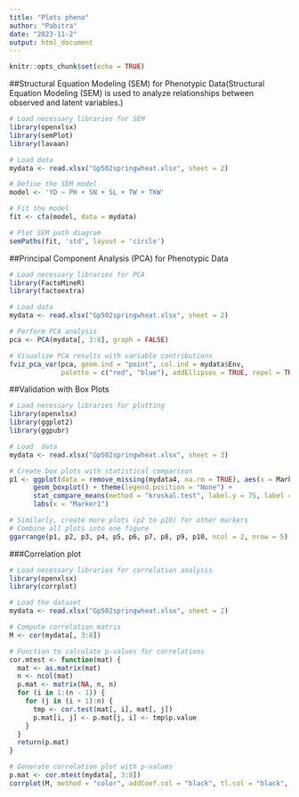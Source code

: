 ```yaml
---
title: "Plots pheno"
author: "Pabitra"
date: "2023-11-2"
output: html_document
---
```


```r
knitr::opts_chunk$set(echo = TRUE)
```


##Structural Equation Modeling (SEM) for Phenotypic Data(Structural Equation Modeling (SEM) is used to analyze relationships between observed and latent variables.)
```r

# Load necessary libraries for SEM
library(openxlsx)
library(semPlot)
library(lavaan)

# Load data
mydata <- read.xlsx("Gp502springwheat.xlsx", sheet = 2)

# Define the SEM model
model <- 'YD ~ PH + SN + SL + TW + TKW'

# Fit the model
fit <- cfa(model, data = mydata)

# Plot SEM path diagram
semPaths(fit, 'std', layout = 'circle')

```

##Principal Component Analysis (PCA) for Phenotypic Data
```r
# Load necessary libraries for PCA
library(FactoMineR)
library(factoextra)

# Load data
mydata <- read.xlsx("Gp502springwheat.xlsx", sheet = 2)

# Perform PCA analysis
pca <- PCA(mydata[, 3:8], graph = FALSE)

# Visualize PCA results with variable contributions
fviz_pca_var(pca, geom.ind = "point", col.ind = mydata$Env, 
             palette = c("red", "blue"), addEllipses = TRUE, repel = TRUE, col.var = "contrib")


```

##Validation with Box Plots
```r

# Load necessary libraries for plotting
library(openxlsx)
library(ggplot2)
library(ggpubr)

# Load  data
mydata <- read.xlsx("Gp502springwheat.xlsx", sheet = 3)

# Create box plots with statistical comparison
p1 <- ggplot(data = remove_missing(mydata4, na.rm = TRUE), aes(x = Marker1, y = YLD, fill = Marker1)) +
      geom_boxplot() + theme(legend.position = "None") +
      stat_compare_means(method = "kruskal.test", label.y = 75, label = "p.format") +
      labs(x = "Marker1")

# Similarly, create more plots (p2 to p10) for other markers
# Combine all plots into one figure
ggarrange(p1, p2, p3, p4, p5, p6, p7, p8, p9, p10, ncol = 2, nrow = 5)


```


###Correlation plot

```r

# Load necessary libraries for correlation analysis
library(openxlsx)
library(corrplot)

# Load the dataset
mydata <- read.xlsx("Gp502springwheat.xlsx", sheet = 2)

# Compute correlation matrix
M <- cor(mydata[, 3:8])

# Function to calculate p-values for correlations
cor.mtest <- function(mat) {
  mat <- as.matrix(mat)
  n <- ncol(mat)
  p.mat <- matrix(NA, n, n)
  for (i in 1:(n - 1)) {
    for (j in (i + 1):n) {
      tmp <- cor.test(mat[, i], mat[, j])
      p.mat[i, j] <- p.mat[j, i] <- tmp$p.value
    }
  }
  return(p.mat)
}

# Generate correlation plot with p-values
p.mat <- cor.mtest(mydata[, 3:8])
corrplot(M, method = "color", addCoef.col = "black", tl.col = "black", tl.srt = 45)

```